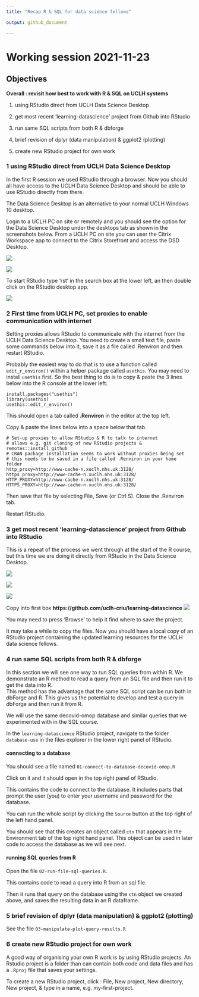 ```yaml
---
title: "Recap R & SQL for data science fellows"

output: github_document

---
```


# Working session 2021-11-23

## Objectives

**Overall : revisit how best to work with R & SQL on UCLH systems**

1. using RStudio direct from UCLH Data Science Desktop

2. get most recent ‘learning-datascience’ project from Github into RStudio

3. run same SQL scripts from both R & dbforge

4. brief revision of dplyr (data manipulation) & ggplot2 (plotting)

5. create new RStudio project for own work


### 1 using RStudio direct from UCLH Data Science Desktop

In the first R session we used RStudio through a browser. Now you should all have access to the UCLH Data Science Desktop and should be able to use RStudio directly from there.

The Data Science Desktop is an alternative to your normal UCLH Windows 10 desktop.

Login to a UCLH PC on site or remotely and you should see the option for the Data Science Desktop under the desktops tab as shown in the screenshots below. From a UCLH PC on site you can user the Citrix Workspace app to connect to the Citrix Storefront and access the DSD Desktop.


![](../Images/uclh-desktops.png)

![](../Images/uclh-data-science-desktop.png)

To start RStudio type 'rst' in the search box at the lower left, an then double click on the RStudio desktop app.

![](../Images/uclh-data-science-desktop-rstudio.png)

### 2 First time from UCLH PC, set proxies to enable communication with internet

Setting proxies allows RStudio to communicate with the internet from the UCLH Data Science Desktop. You need to create a small text file, paste some commands below into it, save it as a file called .Renviron and then restart RStudio.

Probably the easiest way to do that is to use a function called `edit_r_environ()` within a helper package called `usethis`. You may need to install `usethis` first. So the best thing to do is to copy & paste the 3 lines below into the R console at the lower left:

```
install.packages("usethis")
library(usethis)
usethis::edit_r_environ()
```

This should open a tab called **.Renviron** in the editor at the top left.

Copy & paste the lines below into a space below that tab.

```
# Set-up proxies to allow RStudio & R to talk to internet
# allows e.g. git cloning of new RStudio projects & remotes::install_github
# CRAN package installation seems to work without proxies being set
# this needs to be saved in a file called .Renviron in your home folder
http_proxy=http://www-cache-n.xuclh.nhs.uk:3128/
https_proxy=http://www-cache-n.xuclh.nhs.uk:3128/
HTTP_PROXY=http://www-cache-n.xuclh.nhs.uk:3128/
HTTPS_PROXY=http://www-cache-n.xuclh.nhs.uk:3128/
```

Then save that file by selecting File, Save (or Ctrl S). Close the .Renviron tab.

Restart RStudio.


### 3 get most recent ‘learning-datascience’ project from Github into RStudio

This is a repeat of the process we went through at the start of the R course, but this time we are doing it directly from RStudio in the Data Science Desktop.


![](../Images/00-01-new-project.png)


![](../Images/00-02-from-version-control.png)


![](../Images/00-03-from-git.png)

Copy into first box **https://github.com/uclh-criu/learning-datascience**
![](../Images/00-04-git-url.png)

You may need to press 'Browse' to help it find where to save the project.

It may take a while to copy the files. Now you should have a local copy of an RStudio project containing the updated learning resources for the UCLH data science fellows.


### 4 run same SQL scripts from both R & dbforge

In this section we will see one way to run SQL queries from within R. We demonstrate an R method to read a query from an SQL file and then run it to get the data into R.  
This method has the advantage that the same SQL script can be run both in dbForge and R. This gives us the potential to develop and test a query in dbForge and then run it from R.

We will use the same decovid-omop database and similar queries that we experimented with in the SQL course.

In the `learning-datascience` RStudio project, navigate to the folder `database-use` in the files explorer in the lower right panel of RStudio.


#### connecting to a database

You should see a file named `01-connect-to-database-decovid-omop.R`

Click on it and it should open in the top right panel of RStudio.

This contains the code to connect to the database. It includes parts that prompt the user (you) to enter your username and password for the database.

You can run the whole script by clicking the `Source` button at the top right of the left hand panel.

You should see that this creates an object called `ctn` that appears in the Environment tab of the top right hand panel. This object can be used in later code to access the database as we will see next.

#### running SQL queries from R

Open the file `02-run-file-sql-queries.R`.

This contains code to read a query into R from an sql file.

Then it runs that query on the database using the `ctn` object we created above, and saves the resulting data in an R dataframe.


### 5 brief revision of dplyr (data manipulation) & ggplot2 (plotting)

See the file `03-manipulate-plot-query-results.R`


### 6 create new RStudio project for own work

A good way of organising your own R work is by using RStudio projects. An Rstudio project is a folder than can contain both code and data files and has a `.Rproj` file that saves your settings.

To create a new RStudio project, click : 
File, New project, New directory, New project, & type in a name, e.g. my-first-project.

